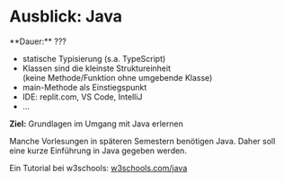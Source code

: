 
# Ausblick: Java

<Callout>  
  **Dauer:** ???

  - statische Typisierung (s.a. TypeScript)
  - Klassen sind die kleinste Struktureinheit <br/> 
    (keine Methode/Funktion ohne umgebende Klasse)
  - main-Methode als Einstiegspunkt
  - IDE: replit.com, VS Code, IntelliJ
  - …

  **Ziel:** Grundlagen im Umgang mit Java erlernen
</Callout>

Manche Vorlesungen in späteren Semestern benötigen Java. 
Daher soll eine kurze Einführung in Java gegeben werden.

Ein Tutorial bei w3schools: [w3schools.com/java](https://www.w3schools.com/java/)
